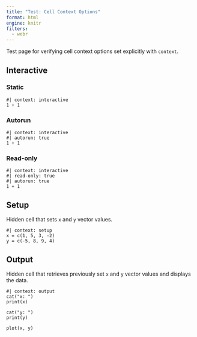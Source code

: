 ```yaml
---
title: "Test: Cell Context Options"
format: html
engine: knitr
filters:
  - webr
---
```


Test page for verifying cell context options set explicitly with `context`. 

## Interactive

### Static
```webr-r
#| context: interactive
1 + 1
```

### Autorun

```webr-r
#| context: interactive
#| autorun: true
1 + 1
```

### Read-only

```webr-r
#| context: interactive
#| read-only: true
#| autorun: true
1 + 1
```


## Setup

Hidden cell that sets `x` and `y` vector values.

```webr-r
#| context: setup
x = c(1, 5, 3, -2)
y = c(-5, 8, 9, 4)
```

## Output

Hidden cell that retrieves previously set `x` and `y` vector values and displays the data.

```webr-r
#| context: output
cat("x: ")
print(x)

cat("y: ")
print(y)

plot(x, y)
```
